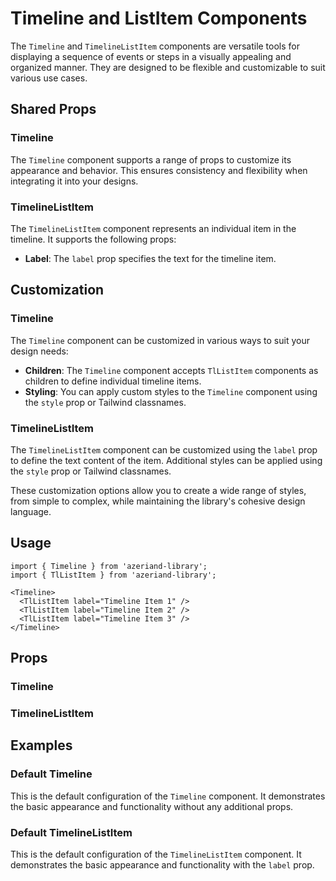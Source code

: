 
<Meta of={TimelineStories} />

# Timeline and ListItem Components

The `Timeline` and `TimelineListItem` components are versatile tools for displaying a sequence of events or steps in a visually appealing and organized manner. They are designed to be flexible and customizable to suit various use cases.

## Shared Props

### Timeline

The `Timeline` component supports a range of props to customize its appearance and behavior. This ensures consistency and flexibility when integrating it into your designs.

### TimelineListItem

The `TimelineListItem` component represents an individual item in the timeline. It supports the following props:

- **Label**: The `label` prop specifies the text for the timeline item.

## Customization

### Timeline

The `Timeline` component can be customized in various ways to suit your design needs:

- **Children**: The `Timeline` component accepts `TlListItem` components as children to define individual timeline items.
- **Styling**: You can apply custom styles to the `Timeline` component using the `style` prop or Tailwind classnames.

### TimelineListItem

The `TimelineListItem` component can be customized using the `label` prop to define the text content of the item. Additional styles can be applied using the `style` prop or Tailwind classnames.

These customization options allow you to create a wide range of styles, from simple to complex, while maintaining the library's cohesive design language.

## Usage

```tsx
import { Timeline } from 'azeriand-library';
import { TlListItem } from 'azeriand-library';

<Timeline>
  <TlListItem label="Timeline Item 1" />
  <TlListItem label="Timeline Item 2" />
  <TlListItem label="Timeline Item 3" />
</Timeline>
```

## Props

### Timeline

<ArgTypes of={Timeline} />

### TimelineListItem

<ArgTypes of={TlListItem} />

## Examples

### Default Timeline

This is the default configuration of the `Timeline` component. It demonstrates the basic appearance and functionality without any additional props.

<Canvas of={TimelineStories.Default} />

### Default TimelineListItem

This is the default configuration of the `TimelineListItem` component. It demonstrates the basic appearance and functionality with the `label` prop.

<Canvas of={TimelineListItemStories.Default} />
